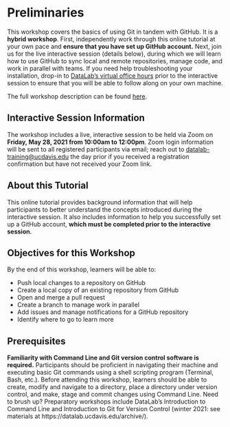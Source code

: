 Preliminaries
=============

This workshop covers the basics of using Git in tandem with GitHub. It is a 
**hybrid workshop**. First, independently work through this online tutorial at 
your own pace and **ensure that you have set up GitHub account.** Next, join us 
for the live interactive session (details below), during which we will learn 
how to use GitHub to sync local and remote repositories, manage code, and work 
in parallel with teams. If you need help troubleshooting your installation, 
drop-in to [DataLab's virtual office hours](https://datalab.ucdavis.edu/office-hours/) 
prior to the interactive session to ensure that you will be able to follow 
along on your own machine.

The full workshop description can be found [here](https://datalab.ucdavis.edu/eventscalendar/reproducible-research-for-teams-with-github/).

Interactive Session Information
-------------------------------

The workshop includes a live, interactive session to be held via Zoom on 
**Friday, May 28, 2021 from 10:00am to 12:00pm**. Zoom login information 
will be sent to all registered participants via email; reach out to [datalab-training@ucdavis.edu](mailto:datalab-training@ucdavis.edu) the day 
prior if you received a registration confirmation but have not received your 
Zoom link.

About this Tutorial
-------------------

This online tutorial provides background information that will help participants 
to better understand the concepts introduced during the interactive session. 
It also includes information to help you successfully set up a GitHub account, 
**which must be completed prior to the interactive session**.

Objectives for this Workshop
----------------------------

By the end of this workshop, learners will be able to:

* Push local changes to a repository on GitHub
* Create a local copy of an existing repository from GitHub
* Open and merge a pull request
* Create a branch to manage work in parallel
* Add issues and manage notifications for a GitHub repository
* Identify where to go to learn more

Prerequisites
-------------

**Familiarity with Command Line and Git version control software is required.** 
Participants should be proficient in navigating their machine and executing
basic Git commands using a shell scripting program (Terminal, Bash, etc.). 
Before attending this workshop, learners should be able to create, modify and 
navigate to a directory, place a directory under version control, and make, 
stage and commit changes using Command Line. Need to brush up? Preparatory 
workshops include DataLab’s Introduction to Command Line and Introduction to Git 
for Version Control (winter 2021: see materials at 
https://datalab.ucdavis.edu/archive/).